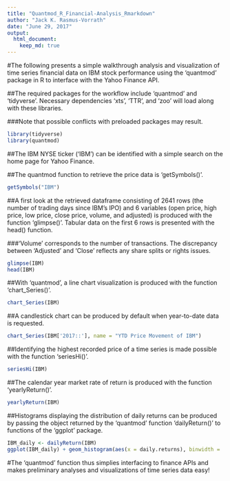 ```yaml
---
title: "Quantmod_R_Financial-Analysis_Rmarkdown"
author: "Jack K. Rasmus-Vorrath"
date: "June 29, 2017"
output: 
  html_document:
    keep_md: true
---
```


#The following presents a simple walkthrough analysis and visualization of time series financial data on IBM stock performance using the 'quantmod' package in R to interface with the Yahoo Finance API.

##The required packages for the workflow include 'quantmod' and 'tidyverse'. Necessary dependencies 'xts', 'TTR', and 'zoo' will load along with these libraries.

###Note that possible conflicts with preloaded packages may result.

```r
library(tidyverse)
library(quantmod)
```

##The IBM NYSE ticker ('IBM') can be identified with a simple search on the home page for Yahoo Finance. 

##The quantmod function to retrieve the price data is 'getSymbols()'.

```r
getSymbols("IBM")
```

##A first look at the retrieved dataframe consisting of 2641 rows (the number of trading days since IBM's IPO) and 6 variables (open price, high price, low price, close price, volume, and adjusted) is produced with the function 'glimpse()'. Tabular data on the first 6 rows is presented with the head() function. 

###'Volume' corresponds to the number of transactions. The discrepancy between 'Adjusted' and 'Close' reflects any share splits or rights issues.

```r
glimpse(IBM)
head(IBM)
```

##With 'quantmod', a line chart visualization is produced with the function 'chart_Series()'.

```r
chart_Series(IBM)
```

##A candlestick chart can be produced by default when year-to-date data is requested.
```r
chart_Series(IBM['2017::'], name = "YTD Price Movement of IBM")
```

##Identifying the highest recorded price of a time series is made possible with the function 'seriesHi()'.

```r
seriesHi(IBM)
```

##The calendar year market rate of return is produced with the function 'yearlyReturn()'.
```r
yearlyReturn(IBM)
```

##Histograms displaying the distribution of daily returns can be produced by passing the object returned by the 'quantmod' function 'dailyReturn()' to functions of the 'ggplot' package.

```r
IBM_daily <- dailyReturn(IBM)
ggplot(IBM_daily) + geom_histogram(aes(x = daily.returns), binwidth = .001)
```


#The 'quantmod' function thus simplies interfacing to finance APIs and makes preliminary analyses and visualizations of time series data easy!



